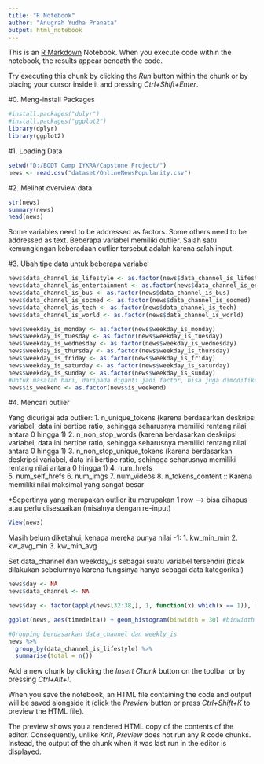 ```yaml
---
title: "R Notebook"
author: "Anugrah Yudha Pranata"
output: html_notebook
---
```


This is an [R Markdown](http://rmarkdown.rstudio.com) Notebook. When you execute code within the notebook, the results appear beneath the code. 

Try executing this chunk by clicking the *Run* button within the chunk or by placing your cursor inside it and pressing *Ctrl+Shift+Enter*. 

#0. Meng-install Packages

```r
#install.packages("dplyr")
#install.packages("ggplot2")
library(dplyr)
library(ggplot2)
```


#1. Loading Data

```r
setwd("D:/BODT Camp IYKRA/Capstone Project/")
news <- read.csv("dataset/OnlineNewsPopularity.csv")
```

#2. Melihat overview data

```r
str(news)
summary(news)
head(news)
```

Some variables need to be addressed as factors. Some others need to be addressed as text.
Beberapa variabel memiliki outlier. Salah satu kemungkingan keberadaan outlier tersebut adalah karena salah input.

#3. Ubah tipe data untuk beberapa variabel

```r
news$data_channel_is_lifestyle <- as.factor(news$data_channel_is_lifestyle)
news$data_channel_is_entertainment <- as.factor(news$data_channel_is_entertainment)
news$data_channel_is_bus <- as.factor(news$data_channel_is_bus)
news$data_channel_is_socmed <- as.factor(news$data_channel_is_socmed)
news$data_channel_is_tech <- as.factor(news$data_channel_is_tech)
news$data_channel_is_world <- as.factor(news$data_channel_is_world)

news$weekday_is_monday <- as.factor(news$weekday_is_monday)
news$weekday_is_tuesday <- as.factor(news$weekday_is_tuesday)
news$weekday_is_wednesday <- as.factor(news$weekday_is_wednesday)
news$weekday_is_thursday <- as.factor(news$weekday_is_thursday)
news$weekday_is_friday <- as.factor(news$weekday_is_friday)
news$weekday_is_saturday <- as.factor(news$weekday_is_saturday)
news$weekday_is_sunday <- as.factor(news$weekday_is_sunday)
#Untuk masalah hari, daripada diganti jadi factor, bisa juga dimodifikasi dengan gabungin semua data, terus diganti jadi factor (data berskala nominal, yaitu nama-nama hari)
news$is_weekend <- as.factor(news$is_weekend)
```

#4. Mencari outlier

Yang dicurigai ada outlier:
1. n_unique_tokens
(karena berdasarkan deskripsi variabel, data ini bertipe ratio, sehingga seharusnya memiliki rentang nilai antara 0 hingga 1)
2. n_non_stop_words
(karena berdasarkan deskripsi variabel, data ini bertipe ratio, sehingga seharusnya memiliki rentang nilai antara 0 hingga 1)
3. n_non_stop_unique_tokens
(karena berdasarkan deskripsi variabel, data ini bertipe ratio, sehingga seharusnya memiliki rentang nilai antara 0 hingga 1)
4. num_hrefs     
5. num_self_hrefs
6. num_imgs
7. num_videos
8. n_tokens_content
:: Karena memiliki nilai maksimal yang sangat besar

*Sepertinya yang merupakan outlier itu merupakan 1 row --> bisa dihapus atau perlu disesuaikan (misalnya dengan re-input)

```r
View(news)
```

Masih belum diketahui, kenapa mereka punya nilai -1:
1. kw_min_min
2. kw_avg_min
3. kw_min_avg


Set data_channel dan weekday_is sebagai suatu variabel tersendiri (tidak dilakukan sebelumnya karena fungsinya hanya sebagai data kategorikal)

```r
news$day <- NA
news$data_channel <- NA

news$day <- factor(apply(news[32:38,], 1, function(x) which(x == 1)), labels = colnames(news[32:38,]))
```




```r
ggplot(news, aes(timedelta)) + geom_histogram(binwidth = 30) #binwidth = 1 berarti dihitung perhari
```


```r
#Grouping berdasarkan data_channel dan weekly_is
news %>%
  group_by(data_channel_is_lifestyle) %>% 
  summarise(total = n())
```


Add a new chunk by clicking the *Insert Chunk* button on the toolbar or by pressing *Ctrl+Alt+I*.

When you save the notebook, an HTML file containing the code and output will be saved alongside it (click the *Preview* button or press *Ctrl+Shift+K* to preview the HTML file).

The preview shows you a rendered HTML copy of the contents of the editor. Consequently, unlike *Knit*, *Preview* does not run any R code chunks. Instead, the output of the chunk when it was last run in the editor is displayed.
